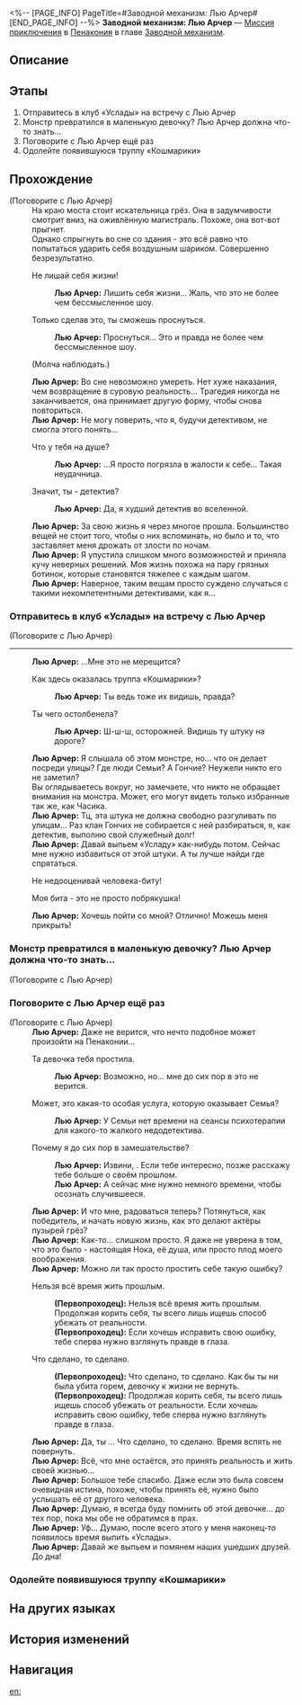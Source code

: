 <%-- [PAGE_INFO]
PageTitle=#Заводной механизм: Лью Арчер#
[END_PAGE_INFO] --%>
{{Дополнить|Диалоги.}}
{{Миссия Инфобокс
|id              = 4240313
|Название        = 
|Изображение     = Миссия Заводной механизм Лью Арчер.png
|Тип             = Миссия приключения
|Событие         = 
|Глава           = Заводной механизм
|Условия         = Завершена [[Миссия Освоения]] «[[Ночь по имени Нежность]]»
|Персонажи       = Лью Арчер; Первопроходец
|СтартЛокация    = [[Пенакония]] — [[Золотой миг]]
|Мир             = Пенакония
|Предыдущая      = 
|Следующая       = 
|Награды         = Опыт Освоения*100; Звёздный нефрит*10; Утраченный кристалл*3; Часокредиты*180; Кредиты*20 000
}}
'''Заводной механизм: Лью Арчер''' — [[Миссия приключения]] в [[Пенакония]] в главе [[Заводной механизм]].

==Описание==
{{Описание|<!--официальное описание из Перекрёстка судеб-->}}

==Этапы==
# Отправитесь в клуб «Услады» на встречу с Лью Арчер
# Монстр превратился в маленькую девочку? Лью Арчер должна что-то знать...
# Поговорите с Лью Арчер ещё раз
# Одолейте появившуюся труппу «Кошмарики»

==Прохождение==
{{Дополнить}}

;(Поговорите с Лью Арчер)
:На краю моста стоит искательница грёз. Она в задумчивости смотрит вниз, на оживлённую магистраль. Похоже, она вот-вот прыгнет.
:Однако спрыгнуть во сне со здания - это всё равно что попытаться ударить себя воздушным шариком. Совершенно безрезультатно.
:{{Диалог|Стрелка}} Не лишай себя жизни!
::'''Лью Арчер:''' Лишить себя жизни... Жаль, что это не более чем бессмысленное шоу.
::{{Чёрный экран|Услышав вас, женщина отходит на безопасное расстояние.}}
:{{Диалог|Стрелка}} Только сделав это, ты сможешь проснуться.
::'''Лью Арчер:''' Проснуться... Это и правда не более чем бессмысленное шоу.
::{{Чёрный экран|Услышав вас, женщина отходит на безопасное расстояние.}}
:{{Диалог|Стрелка}} (Молча наблюдать.)
::{{Чёрный экран|Постояв молча, женщина отходит на безопасное расстояние.}}
:'''Лью Арчер:''' Во сне невозможно умереть. Нет хуже наказания, чем возвращение в суровую реальность... Трагедия никогда не заканчивается, она принимает другую форму, чтобы снова повториться.
:'''Лью Арчер:''' Не могу поверить, что я, будучи детективом, не смогла этого понять...
:{{Диалог|Стрелка}} Что у тебя на душе?
::'''Лью Арчер:''' ...Я просто погрязла в жалости к себе... Такая неудачница.
:{{Диалог|Стрелка}} Значит, ты - детектив?
::'''Лью Арчер:''' Да, я худший детектив во вселенной.
:'''Лью Арчер:''' За свою жизнь я через многое прошла. Большинство вещей не стоит того, чтобы о них вспоминать, но было и то, что заставляет меня дрожать от злости по ночам.
:'''Лью Арчер:''' Я упустила слишком много возможностей и приняла кучу неверных решений. Моя жизнь похожа на пару грязных ботинок, которые становятся тяжелее с каждым шагом.
:'''Лью Арчер:''' Наверное, таким вещам просто суждено случаться с такими некомпетентными детективами, как я...
{{Диалог Конец}}

===Отправитесь в клуб «Услады» на встречу с Лью Арчер===
{{Описание миссии|тип=Миссия приключения|локация=Золотой миг|Тик-так! Покрутите стрелки... Тик-так!<br />Исследуйте сознание людей, они ждут этого. Помогите им раскрыть свою истинную сущность.}}
{{Диалог Начало}}

;(Поговорите с Лью Арчер)
----
:'''Лью Арчер:''' ...Мне это не мерещится?
:{{Диалог|Стрелка}} Как здесь оказалась труппа «Кошмарики»?
::'''Лью Арчер:''' Ты ведь тоже их видишь, правда?
:{{Диалог|Стрелка}} Ты чего остолбенела?
::'''Лью Арчер:''' Ш-ш-ш, осторожней. Видишь ту штуку на дороге?
:'''Лью Арчер:''' Я слышала об этом монстре, но... что он делает посреди улицы? Где люди Семьи? А Гончие? Неужели никто его не заметил?
:Вы оглядываетесь вокруг, но замечаете, что никто не обращает внимания на монстра. Может, его могут видеть только избранные так же, как Часика.
:'''Лью Арчер:''' Тц, эта штука не должна свободно разгуливать по улицам... Раз клан Гончих не собирается с ней разбираться, я, как детектив, выполню свой служебный долг!
:'''Лью Арчер:''' Давай выпьем «Усладу» как-нибудь потом. Сейчас мне нужно избавиться от этой штуки. А ты лучше найди где спрятаться.
:{{Диалог|Стрелка}} Не недооценивай человека-биту!
:{{Диалог|Стрелка}} Моя бита - это не просто побрякушка!
:'''Лью Арчер:''' Хочешь пойти со мной? Отлично! Можешь меня прикрыть!
{{Диалог Конец}}

===Монстр превратился в маленькую девочку? Лью Арчер должна что-то знать...===
{{Диалог Начало}}


;(Поговорите с Лью Арчер)

{{Диалог Конец}}

===Поговорите с Лью Арчер ещё раз===
{{Диалог Начало}}

;(Поговорите с Лью Арчер)
:'''Лью Арчер:''' Даже не верится, что нечто подобное может произойти на Пенаконии...
:{{Диалог|Стрелка}} Та девочка тебя простила.
::'''Лью Арчер:''' Возможно, но... мне до сих пор в это не верится.
:{{Диалог|Стрелка}} Может, это какая-то особая услуга, которую оказывает Семья?
::'''Лью Арчер:''' У Семьи нет времени на сеансы психотерапии для какого-то жалкого недодетектива.
:{{Диалог|Стрелка}} Почему я до сих пор в замешательстве?
::'''Лью Арчер:''' Извини, {{MC|ж=подруга|м=друг}}. Если тебе интересно, позже расскажу тебе больше о своём прошлом.
::'''Лью Арчер:''' А сейчас мне нужно немного времени, чтобы осознать случившееся.
:'''Лью Арчер:''' И что мне, радоваться теперь? Потянуться, как победитель, и начать новую жизнь, как это делают актёры пузырей грёз?
:'''Лью Арчер:''' Как-то... слишком просто. Я даже не уверена в том, что это было - настоящая Нока, её душа, или просто плод моего воображения.
:'''Лью Арчер:''' Можно ли так просто простить себе такую ошибку?
:{{Диалог|Стрелка}} Нельзя всё время жить прошлым.
::'''(Первопроходец):''' Нельзя всё время жить прошлым. Продолжая корить себя, ты всего лишь ищешь способ убежать от реальности.
::'''(Первопроходец):''' Если хочешь исправить свою ошибку, тебе сперва нужно взглянуть правде в глаза.
:{{Диалог|Стрелка}} Что сделано, то сделано.
::'''(Первопроходец):''' Что сделано, то сделано. Как бы ты ни была убита горем, девочку к жизни не вернуть.
::'''(Первопроходец):''' Продолжая корить себя, ты всего лишь ищешь способ убежать от реальности. Если хочешь исправить свою ошибку, тебе сперва нужно взглянуть правде в глаза.
:'''Лью Арчер:''' Да, ты {{MC|ж=права|м=прав}}... Что сделано, то сделано. Время вспять не повернуть.
:'''Лью Арчер:''' Всё, что мне остаётся, это принять реальность и жить своей жизнью...
:'''Лью Арчер:''' Большое тебе спасибо. Даже если это была совсем очевидная истина, похоже, чтобы принять её, нужно было услышать её от другого человека.
:'''Лью Арчер:''' Думаю, я всегда буду помнить об этой девочке... до тех пор, пока мы обе не обратимся в прах.
:'''Лью Арчер:''' Уф... Думаю, после всего этого у меня наконец-то появилось время выпить «Услады».
:'''Лью Арчер:''' Давай же выпьем и помянем наших ушедших друзей. До дна!
{{Диалог Конец}}

===Одолейте появившуюся труппу «Кошмарики»===
{{Диалог Начало}}

{{Диалог Конец}}

==На других языках==
{{На других языках
|en   = Clockwork: Lew Archer
|zhs  = 钟表把戏：卢•阿彻
|zht  = 鐘錶把戲：盧•阿徹
|ja   = クロックトリック：レ・ウォーチャー
|ko   = 시계 트릭: 루•아처
|es   = Trucorreloj: Lew Archer
|fr   = Pouvoir de la Pendule&nbsp;: Lou Archer
|ru   = Заводной механизм: Лью Арчер
|th   = กลนาฬิกา: Lew Archer
|vi   = Thủ Thuật Đồng Hồ: Lew Archer
|de   = Uhrwerk: Lew Archer
|id   = Clockwork: Lew Archer
|pt   = Truquelógio: Lew Archer
}}

==История изменений==
{{История изменений|3.5}}

==Навигация==
{{Миссия приключения Навбокс|Глава }}

[[en:]]
